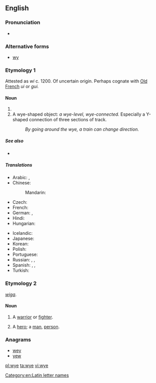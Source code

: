 ==English==

===Pronunciation===
* {{IPA|/waɪ/}}

===Alternative forms===
* [[wy]]

===Etymology 1===
Attested as ''wi'' c. 1200. Of uncertain origin. Perhaps cognate with [[Old French]] ''ui'' or ''gui.''

====Noun====
{{en-noun}}

# {{Latn-def|en|name|Y|y}}
# A wye-shaped object: ''a wye-level, wye-connected.'' Especially a Y-shaped connection of three sections of track.
#: ''By going around the wye, a train can change direction.''

=====See also=====
* {{list|en|Latin script letter names}}

=====Translations=====
{{trans-top|name of the letter Y, y}}
* Arabic: {{t|ar|إي غريكا|f|tr='ii ghriika}},  {{t|ar|واي|m|tr=way}}
* Chinese:
*: Mandarin: {{qualifier|English letter names are called as in English, no other standard Mandarin name exists}}
* Czech: {{t-|cs|ypsilon|n}}
* French: {{t|fr|i grec|m}}
* German: {{t+|de|Ypsilon|n}}, {{t|de|Y grec|n}} {{qualifier|Switzerland also}}
* Hindi: {{t|hi|वाई|tr=vā'ī|xs=Hindi}}
* Hungarian: {{t|hu|ipszilon}}
{{trans-mid}}
* Icelandic: {{t-|is|ypsilon|n}}
* Japanese: {{t|ja|ワイ|tr=wai}}
* Korean: {{t|ko|와이|tr=wai|sc=Hang}}
* Polish: {{t|pl|igrek|m}}
* Portuguese: {{t+|pt|ípsilon|m}}
* Russian: {{t-|ru|уай|n|tr=uáj, waj}} {{qualifier|English}}, {{t+|ru|игрек|m|tr=ígrek}},  {{t+|ru|ипсилон|m|tr=ipsilón}}
* Spanish: {{t|es|i griego|m}},  {{t+|es|i griega|f}},  {{t+|es|ye|m}}
* Turkish: {{t|tr|ye}}
{{trans-bottom}}

===Etymology 2===
{{etyl|ang}} ''[[wiga]]''.

====Noun====
{{en-noun}}

# {{context|poetic|obsolete}} A [[warrior]] or [[fighter]].
# {{context|poetic|obsolete}} A [[hero]]; a [[man]], [[person]].

===Anagrams===
* [[wey#English|wey]]
* [[yew#English|yew]]

[[Category:en:Latin letter names]]

[[pl:wye]]
[[ta:wye]]
[[vi:wye]]
